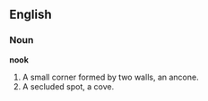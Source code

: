 ==English==

===Noun===

'''nook'''

#A small corner formed by two walls, an ancone. 
#A secluded spot, a cove.
